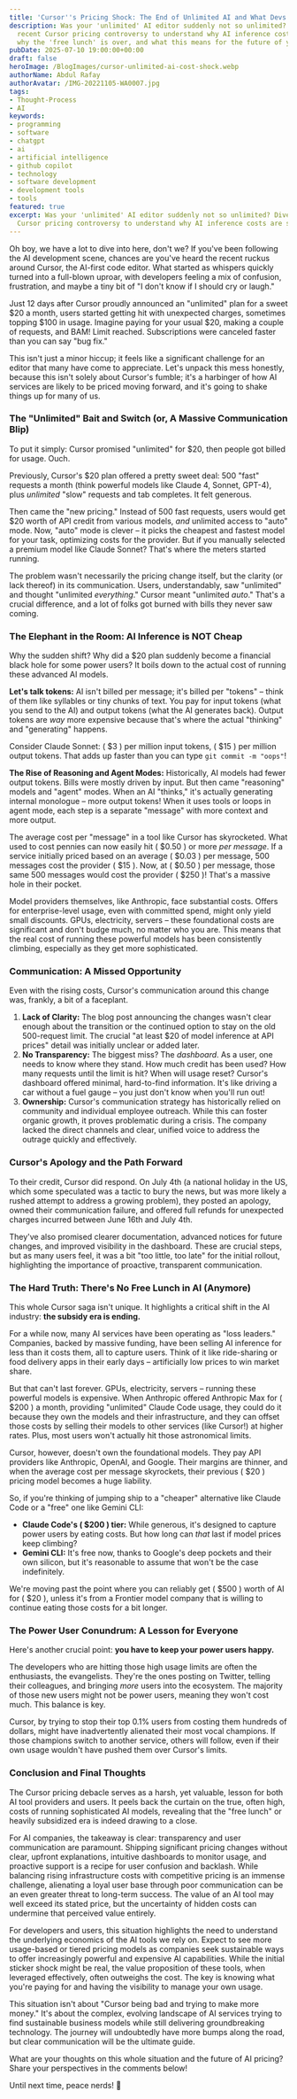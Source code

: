 ```yaml
---
title: 'Cursor''s Pricing Shock: The End of Unlimited AI and What Devs Need to Know'
description: Was your 'unlimited' AI editor suddenly not so unlimited? Dive into the
  recent Cursor pricing controversy to understand why AI inference costs are soaring,
  why the 'free lunch' is over, and what this means for the future of your dev tools.
pubDate: 2025-07-10 19:00:00+00:00
draft: false
heroImage: /BlogImages/cursor-unlimited-ai-cost-shock.webp
authorName: Abdul Rafay
authorAvatar: /IMG-20221105-WA0007.jpg
tags:
- Thought-Process
- AI
keywords:
- programming
- software
- chatgpt
- ai
- artificial intelligence
- github copilot
- technology
- software development
- development tools
- tools
featured: true
excerpt: Was your 'unlimited' AI editor suddenly not so unlimited? Dive into the recent
  Cursor pricing controversy to understand why AI inference costs are soaring, w...
---
```

Oh boy, we have a lot to dive into here, don't we? If you've been following the AI development scene, chances are you've heard the recent ruckus around Cursor, the AI-first code editor. What started as whispers quickly turned into a full-blown uproar, with developers feeling a mix of confusion, frustration, and maybe a tiny bit of "I don't know if I should cry or laugh."

Just 12 days after Cursor proudly announced an "unlimited" plan for a sweet $20 a month, users started getting hit with unexpected charges, sometimes topping $100 in usage. Imagine paying for your usual $20, making a couple of requests, and BAM! Limit reached. Subscriptions were canceled faster than you can say "bug fix."

This isn't just a minor hiccup; it feels like a significant challenge for an editor that many have come to appreciate. Let's unpack this mess honestly, because this isn't solely about Cursor's fumble; it's a harbinger of how AI services are likely to be priced moving forward, and it's going to shake things up for many of us.

### The "Unlimited" Bait and Switch (or, A Massive Communication Blip)

To put it simply: Cursor promised "unlimited" for $20, then people got billed for usage. Ouch.

Previously, Cursor's $20 plan offered a pretty sweet deal: 500 "fast" requests a month (think powerful models like Claude 4, Sonnet, GPT-4), plus *unlimited* "slow" requests and tab completes. It felt generous.

Then came the "new pricing." Instead of 500 fast requests, users would get $20 worth of API credit from various models, *and* unlimited access to "auto" mode. Now, "auto" mode is clever – it picks the cheapest and fastest model for your task, optimizing costs for the provider. But if you manually selected a premium model like Claude Sonnet? That's where the meters started running.

The problem wasn't necessarily the pricing change itself, but the clarity (or lack thereof) in its communication. Users, understandably, saw "unlimited" and thought "unlimited *everything*." Cursor meant "unlimited *auto*." That's a crucial difference, and a lot of folks got burned with bills they never saw coming.

### The Elephant in the Room: AI Inference is NOT Cheap

Why the sudden shift? Why did a $20 plan suddenly become a financial black hole for some power users? It boils down to the actual cost of running these advanced AI models.

**Let's talk tokens:** AI isn't billed per message; it's billed per "tokens" – think of them like syllables or tiny chunks of text. You pay for input tokens (what you send to the AI) and output tokens (what the AI generates back). Output tokens are *way* more expensive because that's where the actual "thinking" and "generating" happens.

Consider Claude Sonnet: ( $3 ) per million input tokens, ( $15 ) per million output tokens. That adds up faster than you can type `git commit -m "oops"`!

**The Rise of Reasoning and Agent Modes:**
Historically, AI models had fewer output tokens. Bills were mostly driven by input. But then came "reasoning" models and "agent" modes. When an AI "thinks," it's actually generating internal monologue – more output tokens! When it uses tools or loops in agent mode, each step is a separate "message" with more context and more output.

The average cost per "message" in a tool like Cursor has skyrocketed. What used to cost pennies can now easily hit ( $0.50 ) or more *per message*. If a service initially priced based on an average ( $0.03 ) per message, 500 messages cost the provider ( $15 ). Now, at ( $0.50 ) per message, those same 500 messages would cost the provider ( $250 )! That's a massive hole in their pocket.

Model providers themselves, like Anthropic, face substantial costs. Offers for enterprise-level usage, even with committed spend, might only yield small discounts. GPUs, electricity, servers – these foundational costs are significant and don't budge much, no matter who you are. This means that the real cost of running these powerful models has been consistently climbing, especially as they get more sophisticated.

### Communication: A Missed Opportunity

Even with the rising costs, Cursor's communication around this change was, frankly, a bit of a faceplant.

1. **Lack of Clarity:** The blog post announcing the changes wasn't clear enough about the transition or the continued option to stay on the old 500-request limit. The crucial "at least $20 of model inference at API prices" detail was initially unclear or added later.
2. **No Transparency:** The biggest miss? The *dashboard*. As a user, one needs to know where they stand. How much credit has been used? How many requests until the limit is hit? When will usage reset? Cursor's dashboard offered minimal, hard-to-find information. It's like driving a car without a fuel gauge – you just don't know when you'll run out!
3. **Ownership:** Cursor's communication strategy has historically relied on community and individual employee outreach. While this can foster organic growth, it proves problematic during a crisis. The company lacked the direct channels and clear, unified voice to address the outrage quickly and effectively.

### Cursor's Apology and the Path Forward

To their credit, Cursor did respond. On July 4th (a national holiday in the US, which some speculated was a tactic to bury the news, but was more likely a rushed attempt to address a growing problem), they posted an apology, owned their communication failure, and offered full refunds for unexpected charges incurred between June 16th and July 4th.

They've also promised clearer documentation, advanced notices for future changes, and improved visibility in the dashboard. These are crucial steps, but as many users feel, it was a bit "too little, too late" for the initial rollout, highlighting the importance of proactive, transparent communication.

### The Hard Truth: There's No Free Lunch in AI (Anymore)

This whole Cursor saga isn't unique. It highlights a critical shift in the AI industry: **the subsidy era is ending.**

For a while now, many AI services have been operating as "loss leaders." Companies, backed by massive funding, have been selling AI inference for less than it costs them, all to capture users. Think of it like ride-sharing or food delivery apps in their early days – artificially low prices to win market share.

But that can't last forever. GPUs, electricity, servers – running these powerful models is expensive. When Anthropic offered Anthropic Max for ( $200 ) a month, providing "unlimited" Claude Code usage, they could do it because they own the models and their infrastructure, and they can offset those costs by selling their models to other services (like Cursor!) at higher rates. Plus, most users won't actually hit those astronomical limits.

Cursor, however, doesn't own the foundational models. They pay API providers like Anthropic, OpenAI, and Google. Their margins are thinner, and when the average cost per message skyrockets, their previous ( $20 ) pricing model becomes a huge liability.

So, if you're thinking of jumping ship to a "cheaper" alternative like Claude Code or a "free" one like Gemini CLI:

* **Claude Code's ( $200 ) tier:** While generous, it's designed to capture power users by eating costs. But how long can *that* last if model prices keep climbing?
* **Gemini CLI:** It's free now, thanks to Google's deep pockets and their own silicon, but it's reasonable to assume that won't be the case indefinitely.

We're moving past the point where you can reliably get ( $500 ) worth of AI for ( $20 ), unless it's from a Frontier model company that is willing to continue eating those costs for a bit longer.

### The Power User Conundrum: A Lesson for Everyone

Here's another crucial point: **you have to keep your power users happy.**

The developers who are hitting those high usage limits are often the enthusiasts, the evangelists. They're the ones posting on Twitter, telling their colleagues, and bringing *more* users into the ecosystem. The majority of those new users might not be power users, meaning they won't cost much. This balance is key.

Cursor, by trying to stop their top 0.1% users from costing them hundreds of dollars, might have inadvertently alienated their most vocal champions. If those champions switch to another service, others will follow, even if their own usage wouldn't have pushed them over Cursor's limits.

### Conclusion and Final Thoughts

The Cursor pricing debacle serves as a harsh, yet valuable, lesson for both AI tool providers and users. It peels back the curtain on the true, often high, costs of running sophisticated AI models, revealing that the "free lunch" or heavily subsidized era is indeed drawing to a close.

For AI companies, the takeaway is clear: transparency and user communication are paramount. Shipping significant pricing changes without clear, upfront explanations, intuitive dashboards to monitor usage, and proactive support is a recipe for user confusion and backlash. While balancing rising infrastructure costs with competitive pricing is an immense challenge, alienating a loyal user base through poor communication can be an even greater threat to long-term success. The value of an AI tool may well exceed its stated price, but the uncertainty of hidden costs can undermine that perceived value entirely.

For developers and users, this situation highlights the need to understand the underlying economics of the AI tools we rely on. Expect to see more usage-based or tiered pricing models as companies seek sustainable ways to offer increasingly powerful and expensive AI capabilities. While the initial sticker shock might be real, the value proposition of these tools, when leveraged effectively, often outweighs the cost. The key is knowing what you're paying for and having the visibility to manage your own usage.

This situation isn't about "Cursor being bad and trying to make more money." It's about the complex, evolving landscape of AI services trying to find sustainable business models while still delivering groundbreaking technology. The journey will undoubtedly have more bumps along the road, but clear communication will be the ultimate guide.

What are your thoughts on this whole situation and the future of AI pricing? Share your perspectives in the comments below!

Until next time, peace nerds! 🚀
